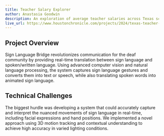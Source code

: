 ```yaml
---
title: Teacher Salary Explorer
author: Anastasia Goodwin
description: An exploration of average teacher salaries across Texas school districts
live_url: https://www.houstonchronicle.com/projects/2024/texas-teacher-salary-explore/
---
```


## Project Overview

Sign Language Bridge revolutionizes communication for the deaf community by providing real-time translation between sign language and spoken/written language. Using advanced computer vision and natural language processing, the system captures sign language gestures and converts them into text or speech, while also translating spoken words into animated sign language.


<BreakoutImage src="/projects/project-image-2.png" />

## Technical Challenges

The biggest hurdle was developing a system that could accurately capture and interpret the nuanced movements of sign language in real-time, including facial expressions and hand positions. We implemented a novel approach using 3D motion tracking and contextual understanding to achieve high accuracy in varied lighting conditions.
